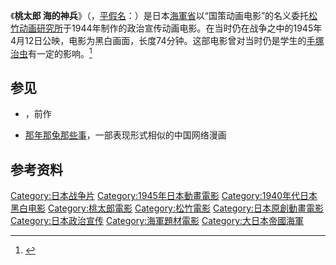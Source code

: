 {{Infobox Film
| name           = 桃太郎 海的神兵
| image          = MomotaroUminoShinpei01.jpg
| tw_image       = 
| caption        = 影片截图
| director       = [[瀨尾光世|瀨尾光世]]
| producer       = 
| writer         = [[瀨尾光世|瀨尾光世]]
| starring       = 
| music          = [[古關裕而|古關裕而]]・大東亜交響楽團
| cinematography = 
| editing        = 74分（9巻）
| budget = 270,000円
| studio         = 松竹映畫
| distributor    = 
| before    = 桃太郎的海鷲
| allcinema_id = 134859
| kinejun_id = 
| amg_id = 
| imdb_id = 142666
}}

《'''桃太郎 海的神兵'''》（{{lang-ja|'''桃太郎 海の神兵'''}}，[[平假名|平假名]]：{{lang|ja|ももたろう うみのしんぺい}}）是日本[[海軍省|海軍省]]以“国策动画电影”的名义委托[[松竹动画研究所|松竹动画研究所]]于1944年制作的政治宣传动画电影。在当时仍在战争之中的1945年4月12日公映，电影为黑白画面，长度74分钟。这部电影曾对当时仍是学生的[[手塚治虫|手塚治虫]]有一定的影响。<ref name=natary160620>{{cite news|url=http://natalie.mu/eiga/news/191405|title=手塚治虫に影響与えた長編アニメ「桃太郎 海の神兵」7月に上映決定|newspaper=映画ナタリー|date=2016-06-20|accessdate=2016-06-20|archive-date=2016-06-20|archive-url=https://web.archive.org/web/20160620195102/http://natalie.mu/eiga/news/191405|dead-url=no}}</ref>

==参见==
* {{link-ja|桃太郎的海鹰|桃太郎の海鷲}}，前作
* [[那年那兔那些事|那年那兔那些事]]，一部表现形式相似的中国网络漫画
==参考资料==
{{Reflist}}
{{動漫小作品}}
{{DEFAULTSORT:Momotarō Umi no Shinpei}}
[[Category:日本战争片|Category:日本战争片]]
[[Category:1945年日本動畫電影|Category:1945年日本動畫電影]]
[[Category:1940年代日本黑白电影|Category:1940年代日本黑白电影]]
[[Category:桃太郎電影|Category:桃太郎電影]]
[[Category:松竹電影|Category:松竹電影]]
[[Category:日本原創動畫電影|Category:日本原創動畫電影]]
[[Category:日本政治宣传|Category:日本政治宣传]]
[[Category:海軍題材電影|Category:海軍題材電影]]
[[Category:大日本帝國海軍|Category:大日本帝國海軍]]